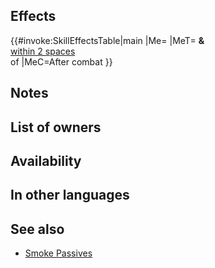 {{Passive
|type=C
|exclusive=0
|1name=Pulse Smoke 1
|1tagid=SID_鼓動の幻煙1
|1promotionRarity=4
|1promotionTier=1
|1effect=If unit initiates combat, inflicts Special cooldown count+1 on target and foes within 1 space of target after combat. (No effect on Special cooldown counts already at maximum.)
|1cost=60
|2name=Pulse Smoke 2
|2tagid=SID_鼓動の幻煙2
|2promotionRarity=5
|2promotionTier=1
|2effect=If unit initiates combat, inflicts Special cooldown count+1 on target and foes within 2 spaces of target after combat. (No effect on Special cooldown counts already at maximum.)
|2cost=120
|3name=Pulse Smoke 3
|3tagid=SID_鼓動の幻煙3
|3effect=Inflicts Special cooldown count+1 on target and foes within 2 spaces of target after combat. (No effect on Special cooldown counts already at maximum.)
|3cost=240
|canUseWeapon={{WeaponList|exclude=staff}}
|canUseMove={{MoveList|all}}
|properties=random_owner
}}
==Effects==
{{#invoke:SkillEffectsTable|main
|Me={{Eft|Increase Cooldown|1}}
|MeT={{Tgt|Target Foe}} '''&''' {{Tgt|Foes}}<br>[[within 2 spaces]]<br>of {{Tgt|Target Foe}}
|MeC=After combat
}}
==Notes==
{{IfUnitInitiates}}
{{After combat note}}
{{After combat Special modification}}
==List of owners==
{{Skill Hero List}}
==Availability==
{{PassiveFocusList}}
{{PassiveDistributionList}}
{{PassiveCombatManualList}}
==In other languages==
{{OtherLanguages
|japanese=鼓動の幻煙
|german=Pulsrauch
|spanishEU=Pulso humoso
|spanishLA=Pulso humoso
|french=Pouls vaporeux
|italian=Battito fumo
|chineseTW=躍動的幻煙
|portuguese=Pulso fumaça
}}
==See also==
{{See also skills|cond=Description LIKE '%inflicts%special cooldown count+1%foes%' AND WikiName NOT LIKE '%seal%'}}
* [[Smoke Passives]]
{{Passives Navbox|C}}
